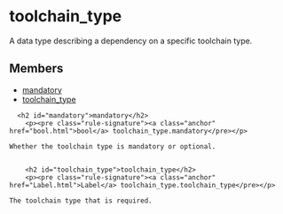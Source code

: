 <html devsite>
<head>
  <meta name="project_path" value="/_project.yaml">
  <meta name="book_path" value="/versions/6.5.0/_book.yaml">
</head>
<body>

<h1 class="page-title" id="modules.toolchain_type">toolchain_type</h1>

<!-- {% raw %} -->

A data type describing a dependency on a specific toolchain type.

<h2>Members</h2>
<ul>
    <li>
    <a href="#mandatory">mandatory</a>
  </li>
      <li>
    <a href="#toolchain_type">toolchain_type</a>
  </li>
  </ul>

      <h2 id="mandatory">mandatory</h2>
        <p><pre class="rule-signature"><a class="anchor" href="bool.html">bool</a> toolchain_type.mandatory</pre></p>

    Whether the toolchain type is mandatory or optional.


        <h2 id="toolchain_type">toolchain_type</h2>
        <p><pre class="rule-signature"><a class="anchor" href="Label.html">Label</a> toolchain_type.toolchain_type</pre></p>

    The toolchain type that is required.



</body>
</html>

<!-- {% endraw %} -->

